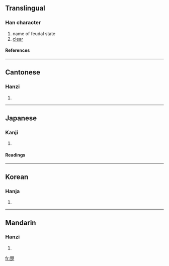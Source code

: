 {{see|椘}}

==Translingual==
===Han character===
{{Han char|rn=75|rad=木|as=09|sn=13|four=4480<sub>1</sub>|canj=木木弓卜人 (DDNYO)}}
# name of feudal state
# [[clear]]
====References====
{{Han ref|kx=0539.230|dkj=15141|dj=0927.080|hdz=21244.090|uh=695A|ud=26970|bh=B7A1|bd=47009}}

----
==Cantonese==
===Hanzi===
{{yue-hanzi|jyut=|y=cho2}}
# {{defn|Cantonese}}

----
==Japanese==
===Kanji===
{{ja-kanji|grade=|rs=木09}}
# {{defn|Japanese}} 
====Readings====
{{ja-readings|on=[[そ]] (so)|kun=[[いばら]] (ibara), [[しもと]] (shimoto), [[すわえ]] (suwae)}}

----
==Korean==
===Hanja===
{{ko-hanja|hangeul=초|eumhun=|rv=cho|mr=ch'o|y=cho}}
# {{defn|Korean}}

----
==Mandarin==
===Hanzi===
{{cmn-hanzi|pin=[[chǔ]] (chu3)|wg=ch'u<sup>3</sup>}}
# {{defn|Mandarin}}

[[fr:楚]]